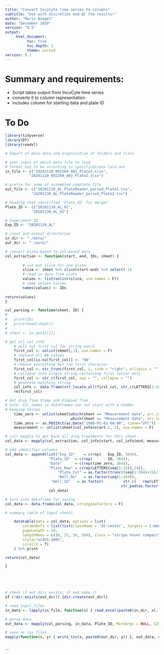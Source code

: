 ```yaml
---
title: "Convert IncyCyte time series to columns"
subtitle: "Use with discretion and QC the results!"
author: "Mario Niepel"
date: "December 2020"
version: "0.5"
output:
     html_document:
          toc: true
          toc_depth: 2
          theme: united 
version: 0.1
---
```



# Summary and requirements:

- Script takes output from IncuCyte time series
- converts it to column representation 
- includes column for starting data and plate ID


# To Do




```r

library(tidyverse)
library(DT)
library(readxl)

```





```r

# Import of meta data and organization of folders and files

# user input of which meta file to load
# format has to be according to specifications laid out
in_file <- c("20201130_091509_001_Plate1.xlsx",
		   "20201130_092209_001_Plate2.xlsx")

# prefix for name of assembled complete file
out_file <- c("20201130_AL_PlateReader_parsed_Plate1.tsv",
		    "20201130_AL_PlateReader_parsed_Plate2.tsv")

# heading that identified 'Plate_ID' for merger
Plate_ID <- c("20201130_AL_01",
		    "20201130_AL_02")

# Experiment ID
Exp_ID <- "20201130_AL"

# input and output directories 
in_dir <- "./data/"
out_dir <- "./work/"

```




```r

# convert plate-based to col-based data
col_extraction <- function(start, end, IDs, sheet) {
        
        # cut out slice for one plate
        slice <- sheet %>% slice(start:end) %>% select(-1)
        # read in data from plate       
        values <- list(unlist(slice, use.names = F))
        # name values column
        names(values) <- IDs
       
return(values)
}

```



```r

col_parsing <- function(sheet, ID) {
# 
# 	print(ID)
# 	print(head(sheet)) 
# 	
# sheet <- in_data[[1]]

# get all col_info
	# pull out first col for string match
	first_col <- unlist(sheet[,1], use.names = F)
	# replace all NA values
	first_col[is.na(first_col)] <- "NA"
	# remove everything but the first character
	first_col <- str_trunc(first_col, 1, side = "right", ellipsis = "")
	# collapse into single string containing first letter only
	first_col <- str_c(first_col, sep = "", collapse = "")
	# generate matching string
	col_info <- data.frame(str_locate_all(first_col, str_c(LETTERS[1:16], sep = "", collapse = "")))
	rm(first_col)

# Get drug Time Stamp and Elapsed Time
# note: Col_names in dataframes can not start with a number
# keeping things
	time_zero <- unlist(sheet[which(sheet == "Measurement date", arr.ind = TRUE)[1,1]+1,
	                          which(sheet == "Measurement date", arr.ind = TRUE)[1,2] ], use.names = F)
 	time_zero <- as.POSIXct(as.Date("1900-01-01 00:00", tzone="UTC")) + 3600*5 + 3600*24*(as.numeric(time_zero)-2)
 	measurement <- unlist(sheet[col_info$start-2, 1], use.names = F)

# call mapply to get back all drug treatments for this sheet
col_data <- mapply(col_extraction, col_info$start, col_info$end, measurement, MoreArgs = list(sheet), SIMPLIFY = T)

# add identifier columns
col_data <- append(list("Exp_ID"    = c(rep(   Exp_ID, 384)),
				    "Plate_ID"  = c(rep(       ID, 384)),
				    "Date"      = c(rep(time_zero, 384)),
				    "Plate_Row" = c(rep(LETTERS[seq(1:16)],24)),
                        "Plate_Col" = as.factor(trunc((seq(1:384)+15)/16)),
                        "Well_No"   = as.factor(seq(1:384)),
			         "Well_ID"   = as.factor(         str_c(   rep(LETTERS[seq(1:16)],24), 
			         						         str_pad(as.factor(trunc((seq(1:384)+15)/16)), 2, pad = "0"))     )     ) ,
				    col_data)

# turn into dataframe for saving
col_data <- data.frame(col_data, stringsAsFactors = F)

# summary table of input sheet1         

	datatable(data = col_data, options = list(
		columnDefs = list(list(className = 'dt-center', targets = 1:ncol(col_data))),
		pageLength = 10,
		lengthMenu = c(10, 25, 50, 100), class = "stripe hover compact",
		style="width:100%",
		scrollX = T)
	) %>% print

return(col_data)       

} 



        
```




```r

# check if out_dirs exists; if not make it
if (!dir.exists(out_dir)) {dir.create(out_dir)}

# read input_files
in_data <- lapply(in_file, function(x) { read_excel(paste0(in_dir, x), col_names = FALSE, col_types = "text" ) } )

# parse data
out_data <- mapply(col_parsing, in_data, Plate_ID, MoreArgs = NULL, SIMPLIFY = FALSE)

# save as csv files
mapply(function(x, y) { write_tsv(x, paste0(out_dir, y)) }, out_data, out_file)
	  

```




```
